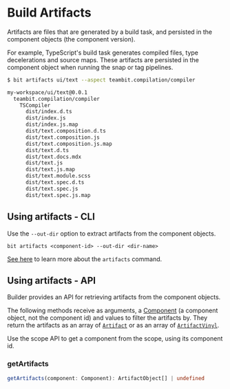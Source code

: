 # Build Artifacts

Artifacts are files that are generated by a build task, and persisted in the component objects (the component version).

For example, TypeScript's build task generates compiled files, type decelerations and source maps. These artifacts are persisted in the component object when running the snap or tag pipelines.

```bash title="Listing the TypeScript Aspect artifacts for component ui/text"
$ bit artifacts ui/text --aspect teambit.compilation/compiler

my-workspace/ui/text@0.0.1
  teambit.compilation/compiler
    TSCompiler
      dist/index.d.ts
      dist/index.js
      dist/index.js.map
      dist/text.composition.d.ts
      dist/text.composition.js
      dist/text.composition.js.map
      dist/text.d.ts
      dist/text.docs.mdx
      dist/text.js
      dist/text.js.map
      dist/text.module.scss
      dist/text.spec.d.ts
      dist/text.spec.js
      dist/text.spec.js.map
```

## Using artifacts - CLI

Use the `--out-dir` option to extract artifacts from the component objects.

```
bit artifacts <component-id> --out-dir <dir-name>
```

[See here](/reference/cli-reference#artifacts) to learn more about the `artifacts` command.

## Using artifacts - API

Builder provides an API for retrieving artifacts from the component objects.

The following methods receive as arguments, a [Component](https://bit.dev/teambit/component/component/~code/component.ts) (a component object, not the component id) and values to filter the artifacts by. They return the artifacts as an array of [`Artifact`](https://bit.dev/teambit/pipelines/builder/~code/artifact/artifact.ts) or as an array of [`ArtifactVinyl`](https://www.npmjs.com/package/vinyl).

Use the scope API to get a component from the scope, using its component id.

### getArtifacts

```ts
getArtifacts(component: Component): ArtifactObject[] | undefined
```
